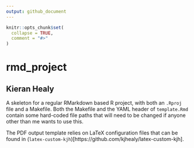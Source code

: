 ```yaml
---
output: github_document
---
```


<!-- README.md is generated from README.Rmd. Please edit that file -->

```r
knitr::opts_chunk$set(
  collapse = TRUE,
  comment = "#>"
)
```

# rmd_project

## Kieran Healy

<!-- badges: start -->
<!-- badges: end -->

A skeleton for a regular RMarkdown based R project, with both an `.Rproj` file and a Makefile. Both the Makefile and the YAML header of `template.Rmd` contain some hard-coded file paths that will need to be changed if anyone other than me wants to use this. 

The PDF output template relies on LaTeX configuration files that can be found in (`latex-custom-kjh`)[https://github.com/kjhealy/latex-custom-kjh].